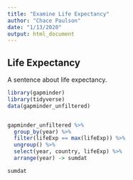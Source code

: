 ```yaml
---
title: "Examine Life Expectancy"
author: "Chace Paulson"
date: "1/13/2020"
output: html_document
---
```


## Life Expectancy 

A sentence about life expectancy. 

```r
library(gapminder)
library(tidyverse)
data(gapminder_unfiltered)


gapminder_unfiltered %>% 
  group_by(year) %>% 
  filter(lifeExp == max(lifeExp)) %>% 
  ungroup() %>% 
  select(year, country, lifeExp) %>% 
  arrange(year) -> sumdat

sumdat
```

